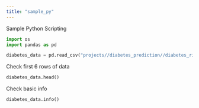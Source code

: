 ```yaml
---
title: "sample_py"
---
```


Sample Python Scripting

```python

import os
import pandas as pd

diabetes_data = pd.read_csv("projects//diabetes_prediction//diabetes_risk_prediction_dataset.csv")

```

Check first 6 rows of data

```python

diabetes_data.head()
```

Check basic info

```python

diabetes_data.info()
```
